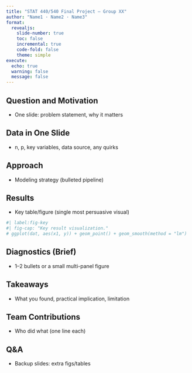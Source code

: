 ```yaml
---
title: "STAT 440/540 Final Project — Group XX"
author: "Name1 · Name2 · Name3"
format:
  revealjs:
    slide-number: true
    toc: false
    incremental: true
    code-fold: false
    theme: simple
execute:
  echo: true
  warning: false
  message: false
---
```


## Question and Motivation
- One slide: problem statement, why it matters

## Data in One Slide
- n, p, key variables, data source, any quirks

## Approach
- Modeling strategy (bulleted pipeline)

## Results
- Key table/figure (single most persuasive visual)

```r
#| label:fig-key
#| fig-cap: "Key result visualization."
# ggplot(dat, aes(x1, y)) + geom_point() + geom_smooth(method = "lm")
```

## Diagnostics (Brief)
- 1–2 bullets or a small multi-panel figure

## Takeaways
- What you found, practical implication, limitation

## Team Contributions
- Who did what (one line each)

## Q&A
- Backup slides: extra figs/tables